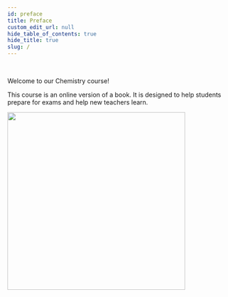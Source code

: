 ```yaml
---
id: preface
title: Preface
custom_edit_url: null
hide_table_of_contents: true
hide_title: true
slug: /
---
```



<br />

<div class="row">
  <div class="col">
    <p class="hero__subtitle">Welcome to our Chemistry course!</p>
    <p>
      This course is an online version of a book. It is designed to help
      students prepare for exams and help new teachers learn.
    </p>
  </div>
  <div class="col">
    <img src={book_cover} width="400" class="intro-picture" />
  </div>
</div>
